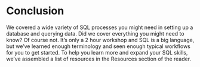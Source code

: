 # Conclusion

We covered a wide variety of SQL processes you might need in setting up a database and querying data.  Did we cover everything you might need to know?  Of course not.  It's only a 2 hour workshop and SQL is a big language, but we've learned enough terminology and seen enough typical workflows for you to get started.  To help you learn more and expand your SQL skills, we've assembled a list of resources in the Resources section of the reader.  
